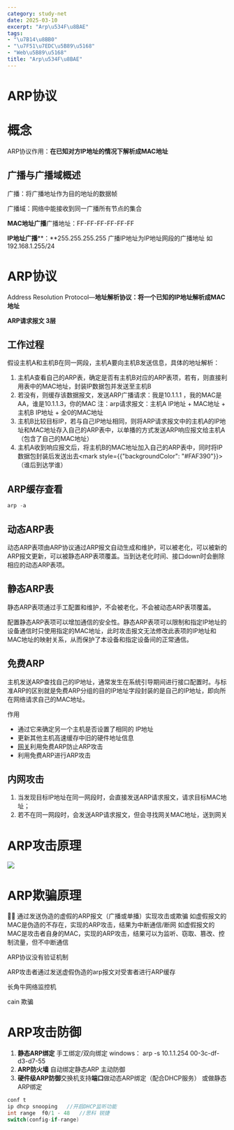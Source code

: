 ```yaml
---
category: study-net
date: 2025-03-10
excerpt: "Arp\u534F\u8BAE"
tags:
- "\u7B14\u8BB0"
- "\u7F51\u7EDC\u5B89\u5168"
- "Web\u5B89\u5168"
title: "Arp\u534F\u8BAE"
---
```

# ARP协议

# 概念

ARP协议作用：**在已知对方IP地址的情况下解析成MAC地址**

## 广播与广播域概述

广播：将广播地址作为目的地址的数据帧

广播域：网络中能接收到同一广播所有节点的集合

**MAC地址广播**广播地址：FF-FF-FF-FF-FF-FF

**IP地址广播****：**255.255.255.255
广播IP地址为IP地址网段的广播地址 如 192.168.1.255/24

# ARP协议

Address Resolution Protocol—**地址解析协议：将一个已知的IP地址解析成MAC地址**

**ARP请求报文 3层**

## 工作过程

假设主机A和主机B在同一网段，主机A要向主机B发送信息，具体的地址解析：

1. 主机A查看自己的ARP表，确定是否有主机B对应的ARP表项，若有，则直接利用表中的MAC地址，封装IP数据包并发送至主机B
2. 若没有，则缓存该数据报文，发送ARP广播请求：我是10.1.1.1 ，我的MAC是 AA，谁是10.1.1.3，你的MAC
<InfoText>注：arp请求报文：主机A IP地址 + MAC地址 + 主机B IP地址 + 全0的MAC地址</InfoText>
3. 主机B比较目标IP，若与自己IP地址相同，则将ARP请求报文中的主机A的IP地址和MAC地址存入自己的ARP表中，以单播的方式发送ARP响应报文给主机A（包含了自己的MAC地址）
4. 主机A收到响应报文后，将主机B的MAC地址加入自己的ARP表中，同时将IP数据包封装后发送出去<NoteText><mark style={{"backgroundColor": "#FAF390"}}>（谁后到达学谁）</mark></NoteText>

## ARP缓存查看


```C++
arp -a
```

## 动态ARP表

<InfoText>动态ARP表项由ARP协议通过ARP报文自动生成和维护，可以被老化，可以被新的ARP报文更新，可以被静态ARP表项覆盖。当到达老化时间、接口down时会删除相应的动态ARP表项。</InfoText>

## 静态ARP表

<InfoText>静态ARP表项通过手工配置和维护，不会被老化，不会被动态ARP表项覆盖。</InfoText>

<InfoText>配置静态ARP表项可以增加通信的安全性。静态ARP表项可以限制和指定IP地址的设备通信时只使用指定的MAC地址，此时攻击报文无法修改此表项的IP地址和MAC地址的映射关系，从而保护了本设备和指定设备间的正常通信。</InfoText>

## 免费ARP

<InfoText>主机发送ARP查找自己的IP地址，通常发生在系统引导期间进行接口配置时。与标准ARP的区别就是免费ARP分组的目的IP地址字段封装的是自己的IP地址，即向所在网络请求自己的MAC地址。</InfoText>

作用

* <InfoText>通过它来确定另一个主机是否设置了相同的 IP地址</InfoText>
* <InfoText>更新其他主机高速缓存中旧的硬件地址信息</InfoText>
* <InfoText>[网关](https://so.csdn.net/so/search?q=%E7%BD%91%E5%85%B3&spm=1001.2101.3001.7020)</InfoText><InfoText>利用免费ARP防止ARP攻击</InfoText>
* <InfoText>利用免费ARP进行ARP攻击</InfoText>
## 内网攻击

1. 当发现目标IP地址在同一网段时，会直接发送ARP请求报文，请求目标MAC地址；
2. 若不在同一网段时，会发送ARP请求报文，但会寻找网关MAC地址，送到网关

# ARP攻击原理

![](https://raw.githubusercontent.com/yy0691/img-bed/main/Net_Safe_FeiShu/OK9rbA6IIoskMZxLMIEcX0xlnId.png)

# ARP欺骗原理

🙌🏻 通过发送伪造的虚假的ARP报文（广播或单播）实现攻击或欺骗 如虚假报文的MAC是伪造的不存在，实现的ARP攻击，结果为中断通信/断网 如虚假报文的MAC是攻击者自身的MAC，实现的ARP攻击，结果可以为监听、窃取、篡改、控制流量，但不中断通信

ARP协议没有验证机制

ARP攻击者通过发送虚假伪造的arp报文对受害者进行ARP缓存

<InfoText>长角牛网络监控机</InfoText>

<InfoText>cain 欺骗</InfoText>

# ARP攻击防御

1. **静态ARP绑定**
手工绑定/双向绑定
windows：
arp -s 10.1.1.254 00-3c-df-d3-d7-55
2. **ARP防火墙**
自动绑定静态ARP
主动防御
3. **硬件级ARP防御**交换机支持**端口**做动态ARP绑定（配合DHCP服务）
或做静态ARP绑定


```C++
conf t
ip dhcp snooping   //开启DHCP监听功能
int range  f0/1 - 48   //思科 锐捷
switch(config-if-range)
```



